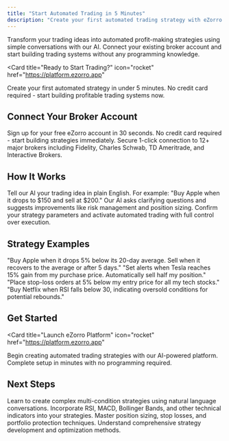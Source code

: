 ```yaml
---
title: "Start Automated Trading in 5 Minutes"
description: "Create your first automated trading strategy with eZorro. Connect your broker and start trading profitable strategies without any coding required."
---
```


Transform your trading ideas into automated profit-making strategies using simple conversations with our AI. Connect your existing broker account and start building trading systems without any programming knowledge.

<Card
  title="Ready to Start Trading?"
  icon="rocket"
  href="https://platform.ezorro.app"
>
  Create your first automated strategy in under 5 minutes. No credit card required - start building profitable trading systems now.
</Card>

## Connect Your Broker Account

<CardGroup cols={2}>
  <Card
    title="Create Your Account"
    icon="user-plus"
    href="https://platform.ezorro.app"
  >
    Sign up for your free eZorro account in 30 seconds. No credit card required - start building strategies immediately.
  </Card>
  <Card
    title="Connect Your Broker"
    icon="handshake"
  >
    Secure 1-click connection to 12+ major brokers including Fidelity, Charles Schwab, TD Ameritrade, and Interactive Brokers.
  </Card>
</CardGroup>

## How It Works

<Steps>
  <Step title="Describe Your Strategy">
    Tell our AI your trading idea in plain English. For example: "Buy Apple when it drops to $150 and sell at $200."
  </Step>
  <Step title="AI Optimizes Your Strategy">
    Our AI asks clarifying questions and suggests improvements like risk management and position sizing.
  </Step>
  <Step title="Review and Deploy">
    Confirm your strategy parameters and activate automated trading with full control over execution.
  </Step>
</Steps>

## Strategy Examples

<CardGroup cols={2}>
  <Card title="Buy the Dip" icon="arrow-trend-down">
    "Buy Apple when it drops 5% below its 20-day average. Sell when it recovers to the average or after 5 days."
  </Card>
  
  <Card title="Profit Taking" icon="bullseye">
    "Set alerts when Tesla reaches 15% gain from my purchase price. Automatically sell half my position."
  </Card>
  
  <Card title="Risk Management" icon="shield">
    "Place stop-loss orders at 5% below my entry price for all my tech stocks."
  </Card>
  
  <Card title="Momentum Trading" icon="chart-line">
    "Buy Netflix when RSI falls below 30, indicating oversold conditions for potential rebounds."
  </Card>
</CardGroup>

## Get Started

<Card
  title="Launch eZorro Platform"
  icon="rocket"
  href="https://platform.ezorro.app"
>
  Begin creating automated trading strategies with our AI-powered platform. Complete setup in minutes with no programming required.
</Card>

## Next Steps

<CardGroup cols={2}>
  <Card
    title="Advanced Strategies"
    icon="brain"
    href="/development"
  >
    Learn to create complex multi-condition strategies using natural language conversations.
  </Card>
  <Card
    title="Technical Analysis"
    icon="chart-line"
    href="/technical/indicators"
  >
    Incorporate RSI, MACD, Bollinger Bands, and other technical indicators into your strategies.
  </Card>
  <Card
    title="Risk Management"
    icon="shield"
    href="/trading-strategies/risk-management"
  >
    Master position sizing, stop losses, and portfolio protection techniques.
  </Card>
  <Card
    title="Strategy Construction"
    icon="hammer"
    href="/technical/strategy-construction"
  >
    Understand comprehensive strategy development and optimization methods.
  </Card>
</CardGroup>
